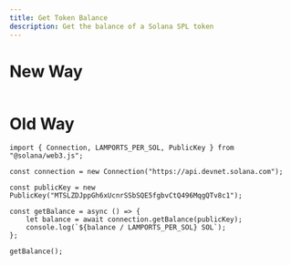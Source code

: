 ```yaml
---
title: Get Token Balance
description: Get the balance of a Solana SPL token
---
```


# New Way

```tsx

```

# Old Way

```tsx
import { Connection, LAMPORTS_PER_SOL, PublicKey } from "@solana/web3.js";

const connection = new Connection("https://api.devnet.solana.com");

const publicKey = new PublicKey("MTSLZDJppGh6xUcnrSSbSQE5fgbvCtQ496MqgQTv8c1");

const getBalance = async () => {
    let balance = await connection.getBalance(publicKey);
    console.log(`${balance / LAMPORTS_PER_SOL} SOL`);
};

getBalance();

```
